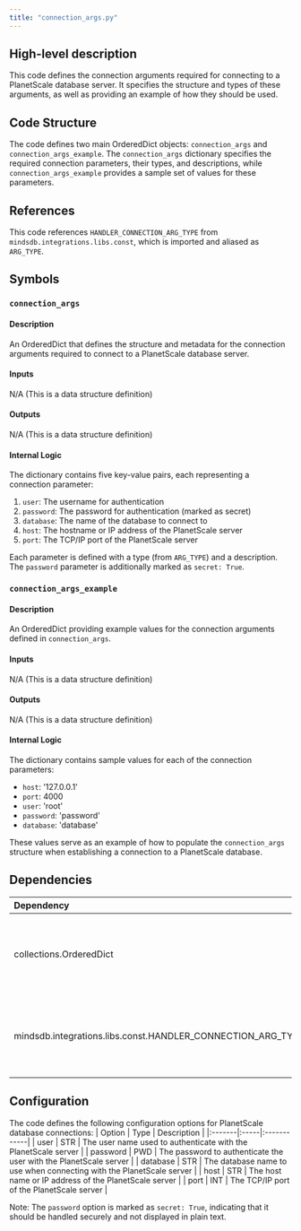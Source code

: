 ```yaml
---
title: "connection_args.py"
---
```


## High-level description
This code defines the connection arguments required for connecting to a PlanetScale database server. It specifies the structure and types of these arguments, as well as providing an example of how they should be used.

## Code Structure
The code defines two main OrderedDict objects: `connection_args` and `connection_args_example`. The `connection_args` dictionary specifies the required connection parameters, their types, and descriptions, while `connection_args_example` provides a sample set of values for these parameters.

## References
This code references `HANDLER_CONNECTION_ARG_TYPE` from `mindsdb.integrations.libs.const`, which is imported and aliased as `ARG_TYPE`.

## Symbols

### `connection_args`
#### Description
An OrderedDict that defines the structure and metadata for the connection arguments required to connect to a PlanetScale database server.

#### Inputs
N/A (This is a data structure definition)

#### Outputs
N/A (This is a data structure definition)

#### Internal Logic
The dictionary contains five key-value pairs, each representing a connection parameter:
1. `user`: The username for authentication
2. `password`: The password for authentication (marked as secret)
3. `database`: The name of the database to connect to
4. `host`: The hostname or IP address of the PlanetScale server
5. `port`: The TCP/IP port of the PlanetScale server

Each parameter is defined with a type (from `ARG_TYPE`) and a description. The `password` parameter is additionally marked as `secret: True`.

### `connection_args_example`
#### Description
An OrderedDict providing example values for the connection arguments defined in `connection_args`.

#### Inputs
N/A (This is a data structure definition)

#### Outputs
N/A (This is a data structure definition)

#### Internal Logic
The dictionary contains sample values for each of the connection parameters:
- `host`: '127.0.0.1'
- `port`: 4000
- `user`: 'root'
- `password`: 'password'
- `database`: 'database'

These values serve as an example of how to populate the `connection_args` structure when establishing a connection to a PlanetScale database.

## Dependencies
| Dependency | Purpose |
|:-----------|:--------|
| collections.OrderedDict | Used to create ordered dictionaries for structured data representation |
| mindsdb.integrations.libs.const.HANDLER_CONNECTION_ARG_TYPE | Imported as ARG_TYPE, used to specify the types of connection arguments |

## Configuration
The code defines the following configuration options for PlanetScale database connections:
| Option | Type | Description |
|:-------|:-----|:------------|
| user | STR | The user name used to authenticate with the PlanetScale server |
| password | PWD | The password to authenticate the user with the PlanetScale server |
| database | STR | The database name to use when connecting with the PlanetScale server |
| host | STR | The host name or IP address of the PlanetScale server |
| port | INT | The TCP/IP port of the PlanetScale server |

Note: The `password` option is marked as `secret: True`, indicating that it should be handled securely and not displayed in plain text.